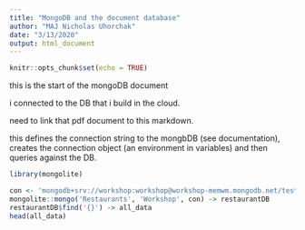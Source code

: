 ```yaml
---
title: "MongoDB and the document database"
author: "MAJ Nicholas Uhorchak"
date: "3/13/2020"
output: html_document
---
```


```r
knitr::opts_chunk$set(echo = TRUE)
```

this is the start of the mongoDB document

i connected to the DB that i build in the cloud. 

need to link that pdf document to this markdown.

this defines the connection string to the mongbDB (see documentation),
creates the connection object (an environment in variables) and then queries against the DB.
```r
library(mongolite)

con <- 'mongodb+srv://workshop:workshop@workshop-memwm.mongodb.net/test?retryWrites=true&w=majority'
mongolite::mongo('Restaurants', 'Workshop', con) -> restaurantDB
restaurantDB$find('{}') -> all_data
head(all_data)
```

